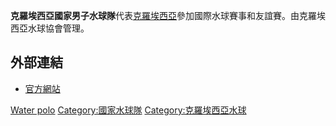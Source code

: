 {{Infobox national water polo team
| Name               = 克羅埃西亞
| Nickname           = Barakude (''The Barracudas'')
| Image              = Flag of Croatia.svg
| Image_size         = 200px
| Image_label        = 
| Association        = [[克羅埃西亞水球協會|克羅埃西亞水球協會]]
| Confederation      = [[歐洲游泳聯盟|LEN]] (歐洲)
| Coach              = [[Ivica_Tucak|Ivica Tucak]]
| Asst Coach         = Ivan Asić<br>Pero Kuterovac
| Captain            = [[約瑟普·帕維奇|約瑟普·帕維奇]]
| Most caps          = 
| Top scorer         = 
| Home Stadium       = 
| FINA Trigramme     = CRO
| First game         = 
| Largest win        = 
| Largest loss       = 
| Olympics apps      = 6
| Olympics first     = 1996
| Olympics best      = {{gold01}} ([[2012年夏季奧林匹克運動會水球比賽|2012]])
| World champ apps   = 9
| World champ first  = 1994
| World champ best   = {{gold01}} ([[2007年世界游泳錦標賽男子水球比賽|2007]])
| World league apps  = 10
| World league first = 2002
| World league best  = {{gold01}} ([[2012年世界男子水球聯賽|2012]])
| Regional name      = [[歐洲水球錦標賽|歐洲錦標賽]]
| Regional cup apps  = 12
| Regional cup first = 1993
| Regional cup best  = {{gold01}} ([[2010年歐洲男子水球錦標賽|2010]])
| 2ndRegional name      = [[地中海運動會水球比賽|地中海運動會]]
| 2ndRegional cup apps  = 6
| 2ndRegional cup first = [[1993年地中海運動會水球比賽|1993]]
| 2ndRegional cup best  = {{gold01}} ([[2013年地中海運動會男子水球比賽|2013]])
}}

'''克羅埃西亞國家男子水球隊'''代表[[克羅埃西亞|克羅埃西亞]]參加國際水球賽事和友誼賽。由克羅埃西亞水球協會管理。

==外部連結==
*[http://www.hvs.hr/ 官方網站] {{Wayback|url=http://www.hvs.hr/ |date=20201208151812 }}

{{克羅埃西亞國家體育隊}}

[[Category:克羅埃西亞國家體育隊|Water polo]]
[[Category:國家水球隊|Category:國家水球隊]]
[[Category:克羅埃西亞水球|Category:克羅埃西亞水球]]